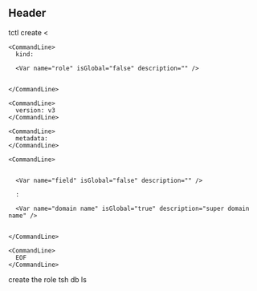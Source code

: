 ## Header

<Snippet>
  <Command>
    <CommandLine data-content="$ ">
      tctl create <<EOF
    </CommandLine>

    <CommandLine>
      kind: 

      <Var name="role" isGlobal="false" description="" />


    </CommandLine>

    <CommandLine>
      version: v3
    </CommandLine>

    <CommandLine>
      metadata:
    </CommandLine>

    <CommandLine>
        

      <Var name="field" isGlobal="false" description="" />

      : 

      <Var name="domain name" isGlobal="true" description="super domain name" />


    </CommandLine>

    <CommandLine>
      EOF
    </CommandLine>
  </Command>

  <CommandComment data-type="descr">
    create the role
  </CommandComment>

  <Command>
    <CommandLine data-content="$ ">
      tsh db ls
    </CommandLine>
  </Command>
</Snippet>
